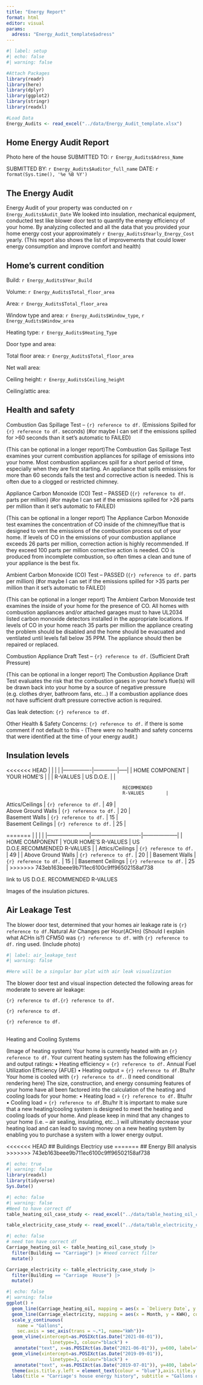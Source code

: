 ```yaml
---
title: "Energy Report"
format: html
editor: visual
params:
  adress: "Energy_Audit_template$adress"
---
```


```r
#| label: setup
#| echo: false
#| warning: false

#Attach Packages
library(readr)
library(here)
library(dplyr)
library(ggplot2)
library(stringr)
library(readxl)

#Load Data
Energy_Audits <- read_excel("../data/Energy_Audit_template.xlsx")
```

## Home Energy Audit Report

Photo here of the house SUBMITTED TO: `r Energy_Audits$Adress_Name`

SUBMITTED BY: `r Energy_Audits$Auditor_full_name` DATE: `r format(Sys.time(), '%e %B %Y')`

## The Energy Audit

Energy Audit of your property was conducted on `r Energy_Audits$Audit_Date` We looked into insulation, mechanical equipment, conducted test like blower door test to quantify the energy efficiency of your home. By analyzing collected and all the data that you provided your home energy cost your approximately `r Energy_Audits$Yearly_Energy_Cost` yearly. (This report also shows the list of improvements that could lower energy consumption and improve comfort and health)

## Home's current condition

::: {layout-ncol="2"}
Build: `r Energy_Audits$Year_Build`

Volume: `r Energy_Audits$Total_floor_area`

Area: `r Energy_Audits$Total_floor_area`

Window type and area: `r Energy_Audits$Window_type`, `r Energy_Audits$Window_area`

Heating type: `r Energy_Audits$Heating_Type`

Door type and area:

Total floor area: `r Energy_Audits$Total_floor_area`

Net wall area:

Ceiling height: `r Energy_Audits$Ceiling_height`

Ceiling/attic area:
:::

## Health and safety

Combustion Gas Spillage Test – `{r} reference to df.` (Emissions Spilled for `{r} reference to df.` seconds) (#or maybe I can set if the emissions spilled for \>60 seconds than it set's automatic to FAILED)

(This can be optional in a longer report)The Combustion Gas Spillage Test examines your current combustion appliances for spillage of emissions into your home. Most combustion appliances spill for a short period of time, especially when they are first starting. An appliance that spills emissions for more than 60 seconds fails the test and corrective action is needed. This is often due to a clogged or restricted chimney.

Appliance Carbon Monoxide (CO) Test – PASSED (`{r} reference to df.` parts per million) (#or maybe I can set if the emissions spilled for \>26 parts per million than it set's automatic to FAILED)

(This can be optional in a longer report) The Appliance Carbon Monoxide test examines the concentration of CO inside of the chimney/flue that is designed to vent the emissions of the combustion process out of your home. If levels of CO in the emissions of your combustion appliance exceeds 26 parts per million, correction action is highly recommended. If they exceed 100 parts per million corrective action is needed. CO is produced from incomplete combustion, so often times a clean and tune of your appliance is the best fix.

Ambient Carbon Monoxide (CO) Test – PASSED (`{r} reference to df.` parts per million) (#or maybe I can set if the emissions spilled for \>35 parts per million than it set's automatic to FAILED)

(This can be optional in a longer report) The Ambient Carbon Monoxide test examines the inside of your home for the presence of CO. All homes with combustion appliances and/or attached garages must to have UL2034 listed carbon monoxide detectors installed in the appropriate locations. If levels of CO in your home reach 35 parts per million the appliance creating the problem should be disabled and the home should be evacuated and ventilated until levels fall below 35 PPM. The appliance should then be repaired or replaced.

Combustion Appliance Draft Test – `{r} reference to df.` (Sufficient Draft Pressure)

(This can be optional in a longer report) The Combustion Appliance Draft Test evaluates the risk that the combustion gases in your home’s flue(s) will be drawn back into your home by a source of negative pressure (e.g. clothes dryer, bathroom fans, etc…) If a combustion appliance does not have sufficient draft pressure corrective action is required.

Gas leak detection: `{r} reference to df.`

Other Health & Safety Concerns: `{r} reference to df.` if there is some comment if not default to this - (There were no health and safety concerns that were identified at the time of your energy audit.)

## Insulation levels

<<<<<<< HEAD
|                |             |     |
|----------------|-------------|-----|
| HOME COMPONENT | YOUR HOME’S |     |
| R-VALUES       | US D.O.E.   |     |

```         
                                           RECOMMENDED     
                                           R-VALUES        |
```

| Attics/Ceilings \| `{r} reference to df.` \| 49 \|
| Above Ground Walls \| `{r} reference to df.` \| 20 \|
| Basement Walls \| `{r} reference to df.` \| 15 \|
| Basement Ceilings \| `{r} reference to df.` \| 25 \|
=======
|                    |                        |                               |
|------------------------|----------------------------|--------------------|
| HOME COMPONENT     | YOUR HOME’S R-VALUES   | US D.O.E.RECOMMENDED R-VALUES |
| Attics/Ceilings    | `{r} reference to df.` | 49                            |
| Above Ground Walls | `{r} reference to df.` | 20                            |
| Basement Walls     | `{r} reference to df.` | 15                            |
| Basement Ceilings  | `{r} reference to df.` | 25                            |
>>>>>>> 743eb163beee9b711ec6100c9ff96502158af738

link to US D.O.E. RECOMMENDED R-VALUES

Images of the insulation pictures.

## Air Leakage Test

The blower door test, determined that your homes air leakage rate is `{r} reference to df.`Natural Air Changes per Hour(ACHn) (Should I explain what ACHn is?) CFM50 was `{r} reference to df.` with `{r} reference to df.` ring used. (Include photo)

```r
#| label: air_leakage_test
#| warning: false

#Here will be a singular bar plat with air leak visualization
```

The blower door test and visual inspection detected the following areas for moderate to severe air leakage:

`{r} reference to df.{r} reference to df.`

`{r} reference to df.`

`{r} reference to df.`

## 

Heating and Cooling Systems

(Image of heating system) Your home is currently heated with an `{r} reference to df.` Your current heating system has the following efficiency and output ratings: • Heating efficiency = `{r} reference to df.` Annual Fuel Utilization Efficiency (AFUE) • Heating output = `{r} reference to df.`Btu/hr Your home is cooled with `{r} reference to df.`. (I need conditional rendering here) The size, construction, and energy consuming features of your home have all been factored into the calculation of the heating and cooling loads for your home: • Heating load = `{r} reference to df.` Btu/hr • Cooling load = `{r} reference to df.`Btu/hr It is important to make sure that a new heating/cooling system is designed to meet the heating and cooling loads of your home. And please keep in mind that any changes to your home (i.e. – air sealing, insulating, etc…) will ultimately decrease your heating load and can lead to saving money on a new heating system by enabling you to purchase a system with a lower energy output.

<<<<<<< HEAD
\## Buildings Electricy use
=======
\## Energy Bill analysis
>>>>>>> 743eb163beee9b711ec6100c9ff96502158af738

```r
#| echo: true
#| warning: false
library(readxl)
library(tidyverse)
Sys.Date()
```

```r
#| echo: false
#| warning: false
#Need to have correct df
table_heating_oil_case_study <- read_excel("../data/table_heating_oil_case_study.xlsx")

table_electricity_case_study <- read_excel("../data/table_electricity_case_study.xlsx")
```

```r
#| echo: false
# need ton have correct df
Carriage_heating_oil <- table_heating_oil_case_study |>
  filter(Building == "Carriage") |> #need correct filter 
  mutate()

Carriage_electricity <- table_electricity_case_study |>
  filter(Building == "Carriage  House") |>
  mutate()
```

```r
#| echo: false
#| warning: false
ggplot() +
  geom_line(Carriage_heating_oil, mapping = aes(x = `Delivery Date`, y = Gallons), color = "blue") + 
  geom_line(Carriage_electricity, mapping = aes(x = Month, y = KWH), color = "red") +
  scale_y_continuous(
    name = "Gallons",
    sec.axis = sec_axis(trans = ~.*1, name="kWh"))+
  geom_vline(xintercept=as.POSIXct(as.Date("2021-08-01")),
                linetype=3, colour="black") +
   annotate("text", x=as.POSIXct(as.Date("2021-06-01")), y=600, label="David started as the Director of Energy", angle=90) +
  geom_vline(xintercept=as.POSIXct(as.Date("2019-09-01")),
                linetype=3, colour="black") +
   annotate("text", x=as.POSIXct(as.Date("2019-07-01")), y=400, label="Electricity Data collection sarted", angle=90)+
  theme(axis.title.y.left = element_text(colour = "blue"),axis.title.y.right = element_text(colour = "red" ))+
  labs(title = "Carriage's house energy history", subtitle = "Gallons of heating oil and kWh of electricity")
```


